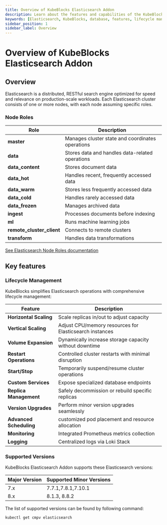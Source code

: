 ```yaml
---
title: Overview of KubeBlocks Elasticsearch Addon
description: Learn about the features and capabilities of the KubeBlocks Elasticsearch addon, including deployment topologies, lifecycle management, backup and restore, and supported versions.
keywords: [Elasticsearch, KubeBlocks, database, features, lifecycle management, backup, restore]
sidebar_position: 1
sidebar_label: Overview
---
```


# Overview of KubeBlocks Elasticsearch Addon

## Overview

Elasticsearch is a distributed, RESTful search engine optimized for speed and relevance on production-scale workloads. Each Elasticsearch cluster consists of one or more nodes, with each node assuming specific roles.

### Node Roles

| Role | Description |
|------|-------------|
| **master** | Manages cluster state and coordinates operations |
| **data** | Stores data and handles data-related operations |
| **data_content** | Stores document data |
| **data_hot** | Handles recent, frequently accessed data |
| **data_warm** | Stores less frequently accessed data |
| **data_cold** | Handles rarely accessed data |
| **data_frozen** | Manages archived data |
| **ingest** | Processes documents before indexing |
| **ml** | Runs machine learning jobs |
| **remote_cluster_client** | Connects to remote clusters |
| **transform** | Handles data transformations |

[See Elasticsearch Node Roles documentation](https://www.elastic.co/guide/en/elasticsearch/reference/current/modules-node.html)

## Key features

### Lifecycle Management

KubeBlocks simplifies Elasticsearch operations with comprehensive lifecycle management:

| Feature                      | Description                                                                 |
|------------------------------|-----------------------------------------------------------------------------|
| **Horizontal Scaling**       | Scale replicas in/out to adjust capacity                                   |
| **Vertical Scaling**         | Adjust CPU/memory resources for Elasticsearch instances                       |
| **Volume Expansion**         | Dynamically increase storage capacity without downtime                     |
| **Restart Operations**       | Controlled cluster restarts with minimal disruption                        |
| **Start/Stop**               | Temporarily suspend/resume cluster operations                              |
| **Custom Services**          | Expose specialized database endpoints                                      |
| **Replica Management**       | Safely decommission or rebuild specific replicas                          |
| **Version Upgrades**         | Perform minor version upgrades seamlessly                                  |
| **Advanced Scheduling**      | customized pod placement and resource allocation                           |
| **Monitoring**               | Integrated Prometheus metrics collection                                  |
| **Logging**                  | Centralized logs via Loki Stack                                           |

### Supported Versions

KubeBlocks Elasticsearch Addon supports these Elasticsearch versions:

| Major Version | Supported Minor Versions       |
|---------------|--------------------------------|
| 7.x | 7.7.1,7.8.1,7.10.1 |
| 8.x | 8.1.3, 8.8.2 |


The list of supported versions can be found by following command:
```
kubectl get cmpv elasticsearch
```
